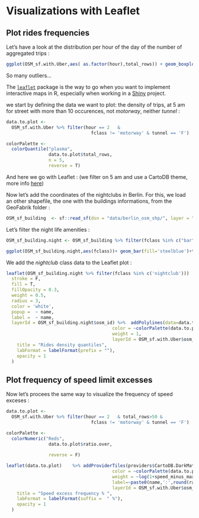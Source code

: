 
# Visualizations with Leaflet {#viz_3}



## Plot rides frequencies

Let's have a look at the distribution per hour of the day of the number of aggregated trips :

```r
ggplot(OSM_sf.with.Uber,aes( as.factor(hour),total_rows)) + geom_boxplot()+ theme_economist()
```
So many outliers...


The [`leaflet`](https://rstudio.github.io/leaflet/) package is the way to go when you want to implement interactive maps in R, especially when working in a [Shiny](https://shiny.rstudio.com/tutorial/) project.

we start by defining the data we want to plot: the density of trips, at 5 am for street with more than 10 occurences, not _motorway_, neither _tunnel_  :
```r
data.to.plot <-
  OSM_sf.with.Uber %>% filter(hour == 2   &
                                fclass != 'motorway' & tunnel == 'F')

colorPalette <-
  colorQuantile("plasma",
                data.to.plot$total_rows,
                n = 5,
                reverse = T)
```


And here we go with Leaflet : (we filter on 5 am and use a CartoDB theme, more info [here](https://leaflet-extras.github.io/leaflet-providers/preview/))


Now let's add the coordinates of the nightclubs in Berlin. For this, we load an other shapefile, the one with the buildings informations, from the GeoFabrik folder :

```r
OSM_sf_building  <- sf::read_sf(dsn = "data/berlin_osm_shp/", layer = "gis_osm_pois_free_1")
```

Let's filter the  night life amenities :
```r
OSM_sf_building.night <- OSM_sf_building %>% filter(fclass %in% c("bar","bbq","biergarten","cafe","drinking_water","fast_food","food_court","pub","restaurant","brothel","casino","cinema","nightclub","stripclub","swingerclub","biergarten"))

ggplot(OSM_sf_building.night,aes(fclass))+ geom_bar(fill='steelblue')+theme_economist()+coord_flip()
```

We add the _nightclub_ class data to the Leaflet plot :
```r
leaflet(OSM_sf_building.night %>% filter(fclass %in% c('nightclub')))    %>% addProviderTiles(providers$CartoDB.DarkMatter) %>% addCircleMarkers(
  stroke = F,
  fill = T,
  fillOpacity = 0.3,
  weight = 0.5,
  radius = 3,
  color = 'white',
  popup =  ~ name,
  label =  ~ name,
  layerId = OSM_sf_building.night$osm_id) %>%  addPolylines(data=data.to.plot,
                                        color = ~colorPalette(data.to.plot$total_rows),
                                        weight = 1,
                                        layerId = OSM_sf.with.Uber$osm_id)%>% addLegend(data=data.to.plot,"bottomright", pal = colorPalette, values = ~total_rows,
    title = "Rides density quantiles",
    labFormat = labelFormat(prefix = ""),
    opacity = 1
  )
```

## Plot frequency of speed limit excesses

Now let's procees the same way to visualize the frequency of speed exceses :
```r
data.to.plot <-
  OSM_sf.with.Uber %>% filter(hour == 2   & total_rows>50 &
                                fclass != 'motorway' & tunnel == 'F')

colorPalette <-
  colorNumeric("Reds",
                data.to.plot$ratio.over,
               
                reverse = F)
```


```r
leaflet(data.to.plot)    %>% addProviderTiles(providers$CartoDB.DarkMatter) %>% addPolylines(
                                        color = ~colorPalette(data.to.plot$ratio.over),
                                        weight = ~log(1+speed_minus_max),
                                        label=~paste0(name,':',round(ratio.over,0),'% / ',round(speed_minus_max,0),' kph over in average'),
                                        layerId = OSM_sf.with.Uber$osm_id)%>% addLegend("bottomright", pal = colorPalette, values = ~ratio.over,
    title = "Speed excess frequency % ",
    labFormat = labelFormat(suffix =  " %"),
    opacity = 1
  )
```

